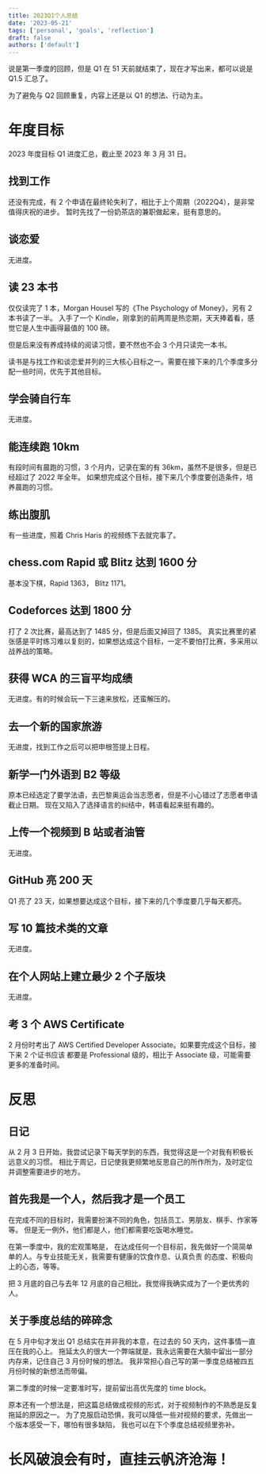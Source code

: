 ```yaml
---
title: 2023Q1个人总结
date: '2023-05-21'
tags: ['personal', 'goals', 'reflection']
draft: false
authors: ['default']
---
```


说是第一季度的回顾，但是 Q1 在 51 天前就结束了，现在才写出来，都可以说是 Q1.5 汇总了。

为了避免与 Q2 回顾重复，内容上还是以 Q1 的想法、行动为主。

# 年度目标

2023 年度目标 Q1 进度汇总，截止至 2023 年 3 月 31 日。

## **找到工作**

还没有完成，有 2 个申请在最终轮失利了，相比于上个周期（2022Q4），是非常值得庆祝的进步。
暂时先找了一份奶茶店的兼职做起来，挺有意思的。

## **谈恋爱**

无进度。

## **读 23 本书**

仅仅读完了 1 本，Morgan Housel 写的《The Psychology of Money》，另有 2 本书读了一半。
入手了一个 Kindle，刚拿到的前两周是热恋期，天天捧着看，感觉它是人生中画得最值的 100 磅。

但是后来没有养成持续的阅读习惯，要不然也不会 3 个月只读完一本书。

读书是与找工作和谈恋爱并列的三大核心目标之一。需要在接下来的几个季度多分配一些时间，优先于其他目标。

## **学会骑自行车**

无进度。

## **能连续跑 10km**

有段时间有晨跑的习惯，3 个月内，记录在案的有 36km，虽然不是很多，但是已经超过了 2022 年全年。
如果想完成这个目标，接下来几个季度要创造条件，培养晨跑的习惯。

## **练出腹肌**

有一些进度，照着 Chris Haris 的视频练下去就完事了。

## **chess.com Rapid 或 Blitz 达到 1600 分**

基本没下棋，Rapid 1363， Blitz 1171。

## **Codeforces 达到 1800 分**

打了 2 次比赛，最高达到了 1485 分，但是后面又掉回了 1385。
真实比赛里的紧张感是平时练习难以复刻的，如果想达成这个目标，一定不要怕打比赛，多采用以战养战的策略。

## **获得 WCA 的三盲平均成绩**

无进度。有的时候会玩一下三速来放松，还蛮解压的。

## **去一个新的国家旅游**

无进度，找到工作之后可以把申根签提上日程。

## **新学一门外语到 B2 等级**

原本已经选定了要学法语，去巴黎奥运会当志愿者，但是不小心错过了志愿者申请截止日期。
现在又陷入了选择语言的纠结中，韩语看起来挺有趣的。

## **上传一个视频到 B 站或者油管**

无进度。

## **GitHub 亮 200 天**

Q1 亮了 23 天，如果想要达成这个目标，接下来的几个季度要几乎每天都亮。

## **写 10 篇技术类的文章**

无进度。

## **在个人网站上建立最少 2 个子版块**

无进度。

## **考 3 个 AWS Certificate**

2 月份时考出了 AWS Certified Developer Associate。如果要完成这个目标，接下来 2 个证书应该
都要是 Professional 级的，相比于 Associate 级，可能需要更多的准备时间。

# 反思

## 日记

从 2 月 3 日开始，我尝试记录下每天学到的东西，我觉得这是一个对我有积极长远意义的习惯。
相比于周记，日记使我更频繁地反思自己的所作所为，及时定位并调整需要进步的地方。

## 首先我是一个人，然后我才是一个员工

在完成不同的目标时，我需要扮演不同的角色，包括员工、男朋友、棋手、作家等等。
但是无一例外，他们都是人，他们都需要吃饭喝水睡觉。

在第一季度中，我的宏观策略是，
在达成任何一个目标前，我先做好一个简简单单的人。与专业技能无关，我需要有健康的饮食作息、认真负责
的态度、积极向上的心态，等等。

把 3 月底的自己与去年 12 月底的自己相比，我觉得我确实成为了一个更优秀的人。

## 关于季度总结的碎碎念

在 5 月中旬才发出 Q1 总结实在并非我的本意，在过去的 50 天内，这件事情一直压在我的心上。
拖延太久的很大一个弊端就是，我永远需要在大脑中留出一部分内存来，记住自己 3 月份时候的想法。
我非常担心自己写的第一季度总结被四五月份时候的新想法而带偏。

第二季度的时候一定要准时写，提前留出高优先度的 time block。

原本还有一个想法是，把这篇总结做成视频的形式，对于视频制作的不熟悉是反复拖延的原因之一。
为了克服启动恐惧，我可以降低一些对视频的要求，先做出一个版本感受一下，哪怕有很多缺陷，
我也可以在下个季度总结视频里弥补。

# 长风破浪会有时，直挂云帆济沧海！
